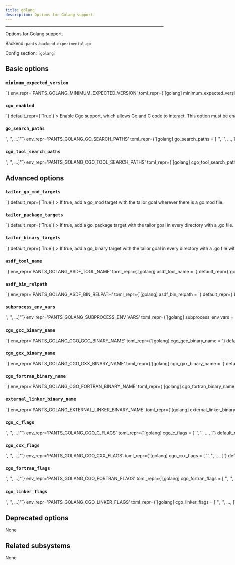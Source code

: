 ```yaml
---
title: golang
description: Options for Golang support.
---
```



---

Options for Golang support.

Backend: <span className="color--primary">`pants.backend.experimental.go`</span>

Config section: <span className="color--primary">`[golang]`</span>

<span className={styles.options}>

## Basic options

### `minimum_expected_version`

<Option
  cli_repr={`--golang-minimum-expected-version=<str>`}
  env_repr='PANTS_GOLANG_MINIMUM_EXPECTED_VERSION'
  toml_repr={`[golang]
minimum_expected_version = <str>`}
  default_repr={`1.17`}
>

The minimum Go version the distribution discovered by Pants must support.

For example, if you set `'1.17'`, then Pants will look for a Go binary that is 1.17+, e.g. 1.17 or 1.18.

You should still set the Go version for each module in your `go.mod` with the `go` directive.

Do not include the patch version.

</Option>

### `cgo_enabled`

<Option
  cli_repr={`--[no-]golang-cgo-enabled`}
  env_repr='PANTS_GOLANG_CGO_ENABLED'
  toml_repr={`[golang]
cgo_enabled = <bool>`}
  default_repr={`True`}
>

Enable Cgo support, which allows Go and C code to interact. This option must be enabled for any packages making use of Cgo to actually be compiled with Cgo support.

See https://go.dev/blog/cgo and https://pkg.go.dev/cmd/cgo for additional information about Cgo.

</Option>

### `go_search_paths`

<Option
  cli_repr={`--golang-go-search-paths="['<str>', '<str>', ...]"`}
  env_repr='PANTS_GOLANG_GO_SEARCH_PATHS'
  toml_repr={`[golang]
go_search_paths = [
    '<str>',
    '<str>',
    ...,
]`}
  default_repr={`[\n  "<PATH>"\n]`}
  target_field_name='golang_go_search_paths'
>

A list of paths to search for Go.

Specify absolute paths to directories with the `go` binary, e.g. `/usr/bin`. Earlier entries will be searched first.

The following special strings are supported:

- `<PATH>`, the contents of the PATH environment variable
- `<ASDF>`, all Go versions currently configured by ASDF `(asdf shell, ${HOME}/.tool-versions)`, with a fallback to all installed versions
- `<ASDF_LOCAL>`, the ASDF binary with the version in BUILD_ROOT/.tool-versions

</Option>

### `cgo_tool_search_paths`

<Option
  cli_repr={`--golang-cgo-tool-search-paths="['<str>', '<str>', ...]"`}
  env_repr='PANTS_GOLANG_CGO_TOOL_SEARCH_PATHS'
  toml_repr={`[golang]
cgo_tool_search_paths = [
    '<str>',
    '<str>',
    ...,
]`}
  default_repr={`[\n  "<PATH>"\n]`}
  target_field_name='golang_cgo_tool_search_paths'
>

A list of paths to search for tools needed by CGo (e.g., gcc, g++).

Specify absolute paths to directories with tools needed by CGo , e.g. `/usr/bin`. Earlier entries will be searched first.

The following special strings are supported:

- `<PATH>`, the contents of the PATH environment variable

</Option>

## Advanced options

### `tailor_go_mod_targets`

<Option
  cli_repr={`--[no-]golang-tailor-go-mod-targets`}
  env_repr='PANTS_GOLANG_TAILOR_GO_MOD_TARGETS'
  toml_repr={`[golang]
tailor_go_mod_targets = <bool>`}
  default_repr={`True`}
>

If true, add a `go_mod` target with the `tailor` goal wherever there is a `go.mod` file.

</Option>

### `tailor_package_targets`

<Option
  cli_repr={`--[no-]golang-tailor-package-targets`}
  env_repr='PANTS_GOLANG_TAILOR_PACKAGE_TARGETS'
  toml_repr={`[golang]
tailor_package_targets = <bool>`}
  default_repr={`True`}
>

If true, add a `go_package` target with the `tailor` goal in every directory with a `.go` file.

</Option>

### `tailor_binary_targets`

<Option
  cli_repr={`--[no-]golang-tailor-binary-targets`}
  env_repr='PANTS_GOLANG_TAILOR_BINARY_TARGETS'
  toml_repr={`[golang]
tailor_binary_targets = <bool>`}
  default_repr={`True`}
>

If true, add a `go_binary` target with the `tailor` goal in every directory with a `.go` file with `package main`.

</Option>

### `asdf_tool_name`

<Option
  cli_repr={`--golang-asdf-tool-name=<str>`}
  env_repr='PANTS_GOLANG_ASDF_TOOL_NAME'
  toml_repr={`[golang]
asdf_tool_name = <str>`}
  default_repr={`go-sdk`}
>

The ASDF tool name to use when searching for installed Go distributions using the ASDF tool manager (https://asdf-vm.com/). The default value for this option is for the `go-sdk` ASDF plugin (https://github.com/yacchi/asdf-go-sdk.git). There are other plugins. If you wish to use one of them, then set this option to the ASDF tool name under which that other plugin was installed into ASDF.

</Option>

### `asdf_bin_relpath`

<Option
  cli_repr={`--golang-asdf-bin-relpath=<str>`}
  env_repr='PANTS_GOLANG_ASDF_BIN_RELPATH'
  toml_repr={`[golang]
asdf_bin_relpath = <str>`}
  default_repr={`bin`}
>

The path relative to an ASDF install directory to use to find the `bin` directory within an installed Go distribution. The default value for this option works for the `go-sdk` ASDF plugin. Other ASDF plugins that install Go may have a different relative path to use.

</Option>

### `subprocess_env_vars`

<Option
  cli_repr={`--golang-subprocess-env-vars="['<str>', '<str>', ...]"`}
  env_repr='PANTS_GOLANG_SUBPROCESS_ENV_VARS'
  toml_repr={`[golang]
subprocess_env_vars = [
    '<str>',
    '<str>',
    ...,
]`}
  default_repr={`[\n  "LANG",\n  "LC_CTYPE",\n  "LC_ALL",\n  "PATH"\n]`}
  target_field_name='golang_subprocess_env_vars'
>

Environment variables to set when invoking the `go` tool. Entries are either strings in the form `ENV_VAR=value` to set an explicit value; or just `ENV_VAR` to copy the value from Pants&#x27;s own environment.

</Option>

### `cgo_gcc_binary_name`

<Option
  cli_repr={`--golang-cgo-gcc-binary-name=<str>`}
  env_repr='PANTS_GOLANG_CGO_GCC_BINARY_NAME'
  toml_repr={`[golang]
cgo_gcc_binary_name = <str>`}
  default_repr={`gcc`}
  target_field_name='golang_cgo_gcc_binary_name'
>

Name of the tool to use to compile C code included via CGo in a Go package. Pants will search for the tool using the paths specified by the `[golang].cgo_tool_search_paths` option.

</Option>

### `cgo_gxx_binary_name`

<Option
  cli_repr={`--golang-cgo-gxx-binary-name=<str>`}
  env_repr='PANTS_GOLANG_CGO_GXX_BINARY_NAME'
  toml_repr={`[golang]
cgo_gxx_binary_name = <str>`}
  default_repr={`g++`}
  target_field_name='golang_cgo_gxx_binary_name'
>

Name of the tool to use to compile C++ code included via CGo in a Go package. Pants will search for the tool using the paths specified by the `[golang].cgo_tool_search_paths` option.

</Option>

### `cgo_fortran_binary_name`

<Option
  cli_repr={`--golang-cgo-fortran-binary-name=<str>`}
  env_repr='PANTS_GOLANG_CGO_FORTRAN_BINARY_NAME'
  toml_repr={`[golang]
cgo_fortran_binary_name = <str>`}
  default_repr={`gfortran`}
  target_field_name='golang_cgo_fortran_binary_name'
>

Name of the tool to use to compile fortran code included via CGo in a Go package. Pants will search for the tool using the paths specified by the `[golang].cgo_tool_search_paths` option.

</Option>

### `external_linker_binary_name`

<Option
  cli_repr={`--golang-external-linker-binary-name=<str>`}
  env_repr='PANTS_GOLANG_EXTERNAL_LINKER_BINARY_NAME'
  toml_repr={`[golang]
external_linker_binary_name = <str>`}
  default_repr={`gcc`}
  target_field_name='golang_external_linker_binary_name'
>

Name of the tool to use as the &#x22;external linker&#x22; when invoking `go tool link`. Pants will search for the tool using the paths specified by the `[golang].cgo_tool_search_paths` option.

</Option>

### `cgo_c_flags`

<Option
  cli_repr={`--golang-cgo-c-flags="['<str>', '<str>', ...]"`}
  env_repr='PANTS_GOLANG_CGO_C_FLAGS'
  toml_repr={`[golang]
cgo_c_flags = [
    '<str>',
    '<str>',
    ...,
]`}
  default_repr={`[\n  "-g",\n  "-O2"\n]`}
  target_field_name='golang_cgo_c_flags'
>

Compiler options used when compiling C code when Cgo is enabled. Equivalent to setting the CGO_CFLAGS environment variable when invoking `go`.

</Option>

### `cgo_cxx_flags`

<Option
  cli_repr={`--golang-cgo-cxx-flags="['<str>', '<str>', ...]"`}
  env_repr='PANTS_GOLANG_CGO_CXX_FLAGS'
  toml_repr={`[golang]
cgo_cxx_flags = [
    '<str>',
    '<str>',
    ...,
]`}
  default_repr={`[\n  "-g",\n  "-O2"\n]`}
  target_field_name='golang_cgo_cxx_flags'
>

Compiler options used when compiling C++ code when Cgo is enabled. Equivalent to setting the CGO_CXXFLAGS environment variable when invoking `go`.

</Option>

### `cgo_fortran_flags`

<Option
  cli_repr={`--golang-cgo-fortran-flags="['<str>', '<str>', ...]"`}
  env_repr='PANTS_GOLANG_CGO_FORTRAN_FLAGS'
  toml_repr={`[golang]
cgo_fortran_flags = [
    '<str>',
    '<str>',
    ...,
]`}
  default_repr={`[\n  "-g",\n  "-O2"\n]`}
  target_field_name='golang_cgo_fortran_flags'
>

Compiler options used when compiling Fortran code when Cgo is enabled. Equivalent to setting the CGO_FFLAGS environment variable when invoking `go`.

</Option>

### `cgo_linker_flags`

<Option
  cli_repr={`--golang-cgo-linker-flags="['<str>', '<str>', ...]"`}
  env_repr='PANTS_GOLANG_CGO_LINKER_FLAGS'
  toml_repr={`[golang]
cgo_linker_flags = [
    '<str>',
    '<str>',
    ...,
]`}
  default_repr={`[\n  "-g",\n  "-O2"\n]`}
  target_field_name='golang_cgo_linker_flags'
>

Compiler options used when linking native code when Cgo is enabled. Equivalent to setting the CGO_LDFLAGS environment variable when invoking `go`.

</Option>

## Deprecated options

None

## Related subsystems

None

</span>
